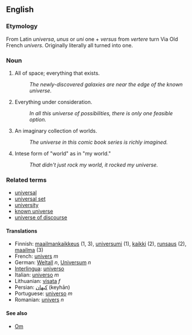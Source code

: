 ==English==
===Etymology===
From Latin ''universa'', ''unus'' or ''uni'' one + ''versus'' from ''vertere'' turn
Via Old French ''univers''.  Originally literally all turned into one.

===Noun===

#All of space; everything that exists.
#: ''The newly-discovered galaxies are near the edge of the known universe.''
# Everything under consideration.
#: ''In all this universe of possibilities, there is only one feasible option.''
# An imaginary collection of worlds.
#: ''The universe in this comic book series is richly imagined.''
# Intese form of "world" as in "my world."
#: ''That didn't just rock my world, it rocked my universe.''

===Related terms===

*[[universal]]
*[[universal set]]
*[[university]]
*[[known universe]]
*[[universe of discourse]]

====Translations====
*Finnish: [[maailmankaikkeus]] (1, 3), [[universumi]] (1), [[kaikki]] (2), [[runsaus]] (2), [[maailma]] (3)
*French: [[univers]] ''m''
*German: [[Weltall]] ''n'', [[Universum]] ''n''
*[[Interlingua]]: [[universo#Interlingua|universo]]
*Italian: [[universo#Italian|universo]] ''m''
*Lithuanian: [[visata]] ''f''
*Persian: [[كیهان]] (keyhān)
*Portuguese: [[universo#Portuguese|universo]] ''m''
*Romanian: [[univers]] ''n''

====See also====
*[[Om]]